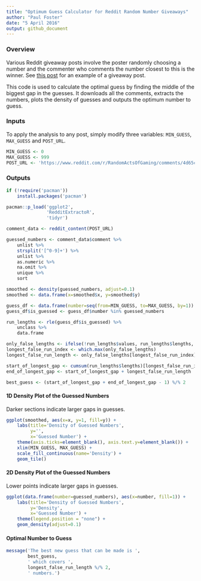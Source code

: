 ```yaml
---
title: "Optimum Guess Calculator for Reddit Random Number Giveaways"
author: "Paul Foster"
date: "5 April 2016"
output: github_document
---
```


### Overview
Various Reddit giveaway posts involve the poster randomly choosing a number and the commenter who comments the number closest to this is the winner. See [this post](https://www.reddit.com/r/RandomActsOfGaming/comments/4d65cb/giveaway_south_park_the_stick_of_truth_steam_key/) for an example of a giveaway post.

This code is used to calculate the optimal guess by finding the middle of the biggest gap in the guesses. It downloads all the comments, extracts the numbers, plots the density of guesses and outputs the optimum number to guess.


### Inputs
To apply the analysis to any post, simply modify three variables: `MIN_GUESS`, `MAX_GUESS` and `POST_URL`.

```r
MIN_GUESS <- 0
MAX_GUESS <- 999
POST_URL <- 'https://www.reddit.com/r/RandomActsOfGaming/comments/4d65cb/giveaway_south_park_the_stick_of_truth_steam_key/'
```


### Outputs
<!-- Generate the smoothed data -->
```r
if (!require('pacman'))
    install.packages('pacman')

pacman::p_load('ggplot2',
               'RedditExtractoR',
               'tidyr')

comment_data <- reddit_content(POST_URL)

guessed_numbers <- comment_data$comment %>%
    unlist %>%
    strsplit('[^0-9]+') %>%
    unlist %>%
    as.numeric %>%
    na.omit %>%
    unique %>%
    sort

smoothed <- density(guessed_numbers, adjust=0.1)
smoothed <- data.frame(x=smoothed$x, y=smoothed$y)

guess_df <- data.frame(number=seq(from=MIN_GUESS, to=MAX_GUESS, by=1))
guess_df$is_guessed <- guess_df$number %in% guessed_numbers

run_lengths <- rle(guess_df$is_guessed) %>%
    unclass %>%
    data.frame

only_false_lengths <- ifelse(!run_lengths$values, run_lengths$lengths, 0)
longest_false_run_index <- which.max(only_false_lengths)
longest_false_run_length <- only_false_lengths[longest_false_run_index]

start_of_longest_gap <- cumsum(run_lengths$lengths)[longest_false_run_index-1]
end_of_longest_gap <- start_of_longest_gap + longest_false_run_length

best_guess <- (start_of_longest_gap + end_of_longest_gap - 1) %/% 2
```

#### 1D Density Plot of the Guessed Numbers 
Darker sections indicate larger gaps in guesses.

```r
ggplot(smoothed, aes(x=x, y=1, fill=y)) +
    labs(title='Density of Guessed Numbers',
         y='',
         x='Guessed Number') +
    theme(axis.ticks=element_blank(), axis.text.y=element_blank()) +
    xlim(MIN_GUESS, MAX_GUESS) +
    scale_fill_continuous(name='Density') +
    geom_tile()
```


#### 2D Density Plot of the Guessed Numbers 
Lower points indicate larger gaps in guesses.
```r
ggplot(data.frame(number=guessed_numbers), aes(x=number, fill=1)) +
    labs(title='Density of Guessed Numbers',
         y='Density',
         x='Guessed Number') +
    theme(legend.position = "none") +
    geom_density(adjust=0.1)
```

#### Optimal Number to Guess

```r
message('The best new guess that can be made is ',
        best_guess,
        ' which covers ',
        longest_false_run_length %/% 2,
        ' numbers.')
```















